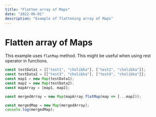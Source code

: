 ```yaml
---
title: "Flatten array of Maps"
date: "2022-06-01"
description: "Example of flattening array of Maps"
---
```


# Flatten array of Maps

<LiveExample link="https://playcode.io/906208" />

This example uses `flatMap` method. This might be useful when using rest operator in functions.

```js
const testData1 = [["test1", "cholibka"], ["test2", "cholibka"]];
const testData2 = [["test3", "cholibka"], ["test4", "cholibka"]];
const map1 = new Map(testData1);
const map2 = new Map(testData2);
const mapArray = [map1, map2];

const mergedArray = new Map(mapArray.flatMap(map => [...map]));

const mergedMap = new Map(mergedArray);
console.log(mergedMap);
```
